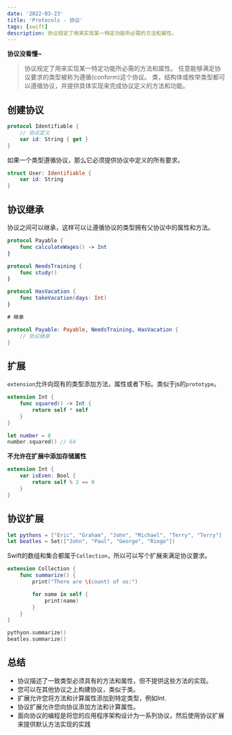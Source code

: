 ```yaml
---
date: '2022-03-23'
title: 'Protocols - 协议'
tags: [swift]
description: 协议规定了用来实现某一特定功能所必需的方法和属性。
---
```


**协议没看懂~**

> 协议规定了用来实现某一特定功能所必需的方法和属性。
> 任意能够满足协议要求的类型被称为遵循(conform)这个协议。
> 类，结构体或枚举类型都可以遵循协议，并提供具体实现来完成协议定义的方法和功能。

## 创建协议

```swift
protocol Identifiable {
    // 协议定义
    var id: String { get }
}
```

如果一个类型遵循协议，那么它必须提供协议中定义的所有要求。

```swift
struct User: Identifiable {
    var id: String
}
```

## 协议继承

协议之间可以继承，这样可以让遵循协议的类型拥有父协议中的属性和方法。

```swift
protocol Payable {
    func calculateWages() -> Int
}

protocol NeedsTraining {
    func study()
}

protocol HasVacation {
    func takeVacation(days: Int)
}

# 继承

protocol Payable: Payable, NeedsTraining, HasVacation {
    // 协议继承
}
```

## 扩展

`extension`允许向现有的类型添加方法，属性或者下标。类似于js的`prototype`。

```swift
extension Int {
    func squared() -> Int {
        return self * self
    }
}

let number = 8
number.squared() // 64
```

**不允许在扩展中添加存储属性**

```swift
extension Int {
    var isEven: Bool {
        return self % 2 == 0
    }
}
```

## 协议扩展

```swift
let pythons = ["Eric", "Graham", "John", "Michael", "Terry", "Terry"]
let beatles = Set(["John", "Paul", "George", "Ringo"])
```

Swift的数组和集合都属于`Collection`，所以可以写个扩展来满足协议要求。

```swift
extension Collection {
    func summarize() {
        print("There are \(count) of us:")

        for name in self {
            print(name)
        }
    }
}

pythyon.summarize()
beatles.summarize()
```

## 总结

- 协议描述了一致类型必须具有的方法和属性，但不提供这些方法的实现。
- 您可以在其他协议之上构建协议，类似于类。
- 扩展允许您将方法和计算属性添加到特定类型，例如Int.
- 协议扩展允许您向协议添加方法和计算属性。
- 面向协议的编程是将您的应用程序架构设计为一系列协议，然后使用协议扩展来提供默认方法实现的实践

